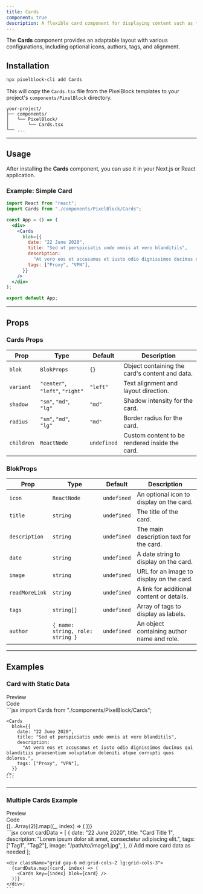 ```yaml
---
title: Cards
component: true
description: A flexible card component for displaying content such as titles, descriptions, tags, authors, and more.
---
```


The **Cards** component provides an adaptable layout with various configurations, including optional icons, authors, tags, and alignment.

## Installation

```bash
npx pixelblock-cli add Cards
```

This will copy the `Cards.tsx` file from the PixelBlock templates to your project's `components/PixelBlock` directory.

```
your-project/
├── components/
│   └── PixelBlock/
│       └── Cards.tsx
└── ...
```

---

## Usage

After installing the **Cards** component, you can use it in your Next.js or React application.

### Example: Simple Card

```jsx
import React from "react";
import Cards from "./components/PixelBlock/Cards";

const App = () => (
  <div>
    <Cards
      blok={{
        date: "22 June 2020",
        title: "Sed ut perspiciatis unde omnis at vero blanditils",
        description:
          "At vero eos et accusamus et iusto odio dignissimos ducimus qui blanditiis praesentium voluptatum deleniti atque corrupti quos dolores.",
        tags: ["Proxy", "VPN"],
      }}
    />
  </div>
);

export default App;
```

---

## Props

### Cards Props

| Prop       | Type                            | Default     | Description                                    |
| ---------- | ------------------------------- | ----------- | ---------------------------------------------- |
| `blok`     | `BlokProps`                     | `{}`        | Object containing the card's content and data. |
| `variant`  | `"center"`, `"left"`, `"right"` | `"left"`    | Text alignment and layout direction.           |
| `shadow`   | `"sm"`, `"md"`, `"lg"`          | `"md"`      | Shadow intensity for the card.                 |
| `radius`   | `"sm"`, `"md"`, `"lg"`          | `"md"`      | Border radius for the card.                    |
| `children` | `ReactNode`                     | `undefined` | Custom content to be rendered inside the card. |

### BlokProps

| Prop           | Type                             | Default     | Description                                |
| -------------- | -------------------------------- | ----------- | ------------------------------------------ |
| `icon`         | `ReactNode`                      | `undefined` | An optional icon to display on the card.   |
| `title`        | `string`                         | `undefined` | The title of the card.                     |
| `description`  | `string`                         | `undefined` | The main description text for the card.    |
| `date`         | `string`                         | `undefined` | A date string to display on the card.      |
| `image`        | `string`                         | `undefined` | URL for an image to display on the card.   |
| `readMoreLink` | `string`                         | `undefined` | A link for additional content or details.  |
| `tags`         | `string[]`                       | `undefined` | Array of tags to display as labels.        |
| `author`       | `{ name: string, role: string }` | `undefined` | An object containing author name and role. |

---

## Examples

### Card with Static Data

<Tabs defaultValue="preview">
  <TabsList>
    <TabsTrigger value="preview">
      <div className="flex items-center"><EyeIcon className="mr-2 h-4 w-4" />Preview</div>
    </TabsTrigger>
    <TabsTrigger value="code">
      <div className="flex items-center"><CodeIcon className="mr-2 h-4 w-4" />Code</div>
    </TabsTrigger>
  </TabsList>
  <TabsContent value="preview">
    <div className="bg-white dark:bg-zinc-900/10 rounded-lg border dark:border-white/10 shadow-sm h-full w-full py-4 px-2 not-prose">
      <Cards
        blok={{
          date: "22 June 2020",
          title: "Sed ut perspiciatis unde omnis at vero blanditils",
          description:
            "At vero eos et accusamus et iusto odio dignissimos ducimus qui blanditiis praesentium voluptatum deleniti atque corrupti quos dolores.",
          tags: ["Proxy", "VPN"],
        }}
      />
    </div>
  </TabsContent>
  <TabsContent value="code">
    ```jsx
    import Cards from "./components/PixelBlock/Cards";

    <Cards
      blok={{
        date: "22 June 2020",
        title: "Sed ut perspiciatis unde omnis at vero blanditils",
        description:
          "At vero eos et accusamus et iusto odio dignissimos ducimus qui blanditiis praesentium voluptatum deleniti atque corrupti quos dolores.",
        tags: ["Proxy", "VPN"],
      }}
    />;
    ```

  </TabsContent>
</Tabs>

---

### Multiple Cards Example

<Tabs defaultValue="preview">
  <TabsList>
    <TabsTrigger value="preview">
      <div className="flex items-center"><EyeIcon className="mr-2 h-4 w-4" />Preview</div>
    </TabsTrigger>
    <TabsTrigger value="code">
      <div className="flex items-center"><CodeIcon className="mr-2 h-4 w-4" />Code</div>
    </TabsTrigger>
  </TabsList>
  <TabsContent value="preview">
    <div className="bg-white dark:bg-zinc-900/10 rounded-lg border dark:border-white/10 shadow-sm h-full w-full py-4 px-2 grid gap-6 md:grid-cols-2 lg:grid-cols-2 not-prose">
      {[...Array(2)].map((_, index) => (
        <Cards
          key={index}
          blok={{
            date: "22 June 2020",
            title: `Card Title ${index + 1}`,
            description:
              "Lorem ipsum dolor sit amet, consectetur adipiscing elit. Sed non risus.",
            tags: ["Tag1", "Tag2"],
            image: "https://placehold.co/600x400/png",
          }}
        />
      ))}
    </div>
  </TabsContent>
  <TabsContent value="code">
    ```jsx
    const cardData = [
      {
        date: "22 June 2020",
        title: "Card Title 1",
        description: "Lorem ipsum dolor sit amet, consectetur adipiscing elit.",
        tags: ["Tag1", "Tag2"],
        image: "/path/to/image1.jpg",
      },
      // Add more card data as needed
    ];

    <div className="grid gap-6 md:grid-cols-2 lg:grid-cols-3">
      {cardData.map((card, index) => (
        <Cards key={index} blok={card} />
      ))}
    </div>;
    ```

  </TabsContent>
</Tabs>
